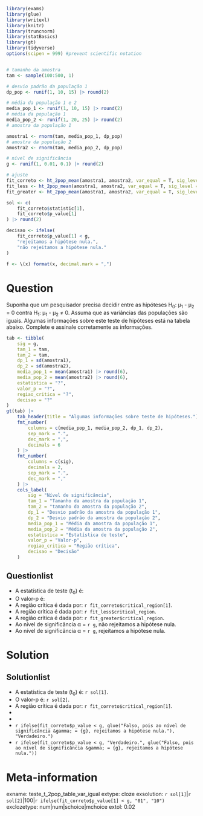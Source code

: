 ```r
library(exams)
library(glue)
library(writexl)
library(knitr)
library(truncnorm)
library(statBasics)
library(gt)
library(tidyverse)
options(scipen = 999) #prevent scientific notation


# tamanho da amostra
tam <- sample(100:500, 1)

# desvio padrão da população 1
dp_pop <- runif(1, 10, 15) |> round(2)

# média da população 1 e 2
media_pop_1 <- runif(1, 10, 15) |> round(2)
# média da população 1
media_pop_2 <- runif(1, 20, 25) |> round(2)
# amostra da população 1

amostra1 <- rnorm(tam, media_pop_1, dp_pop)
# amostra da população 2
amostra2 <- rnorm(tam, media_pop_2, dp_pop)

# nível de significância
g <- runif(1, 0.01, 0.1) |> round(2)

# ajuste
fit_correto <- ht_2pop_mean(amostra1, amostra2, var_equal = T, sig_level = g)
fit_less <- ht_2pop_mean(amostra1, amostra2, var_equal = T, sig_level = g, alternative = "less")
fit_greater <- ht_2pop_mean(amostra1, amostra2, var_equal = T, sig_level = g, alternative = "greater")

sol <- c(
    fit_correto$statistic[1],
    fit_correto$p_value[1]
) |> round(2)

decisao <- ifelse(
    fit_correto$p_value[1] < g,
    "rejeitamos a hipótese nula.",
    "não rejeitamos a hipótese nula."
)

f <- \(x) format(x, decimal.mark = ",")
```

Question
========

Suponha que um pesquisador precisa decidir entre as hipóteses H~0~: &mu;~1~ - &mu;~2~ = 0 contra H~1~: &mu;~1~ - &mu;~2~ &#8800; 0. Assuma que as variâncias das populações são iguais. Algumas informações sobre este teste de hipóteses está na tabela abaixo. Complete e assinale corretamente as informações.

```r
tab <- tibble(
    sig = g,
    tam_1 = tam,
    tam_2 = tam,
    dp_1 = sd(amostra1),
    dp_2 = sd(amostra2),
    media_pop_1 = mean(amostra1) |> round(6),
    media_pop_2 = mean(amostra2) |> round(6),
    estatistica = "?",
    valor_p = "?",
    regiao_critica = "?",
    decisao = "?"
)
gt(tab) |>
    tab_header(title = "Algumas informações sobre teste de hipóteses.") |>
    fmt_number(
        columns = c(media_pop_1, media_pop_2, dp_1, dp_2),
        sep_mark = ".",
        dec_mark = ",",
        decimals = 6
    ) |>
    fmt_number(
        columns = c(sig),
        decimals = 2,
        sep_mark = ".",
        dec_mark = ","
    ) |>
    cols_label(
        sig = "Nível de significância",
        tam_1 = "Tamanho da amostra da população 1",
        tam_2 = "tamanho da amostra da população 2",
        dp_1 = "Desvio padrão da amostra da população 1",
        dp_2 = "Desvio padrão da amostra da população 2",
        media_pop_1 = "Média da amostra da população 1",
        media_pop_2 = "Média da amostra da população 2",
        estatistica = "Estatística de teste",
        valor_p = "Valor-p",
        regiao_critica = "Região crítica",
        decisao = "Decisão"
    )
```

Questionlist
------------

* A estatística de teste (t~0~) é:
* O valor-p é:
* A região crítica é dada por: `r fit_correto$critical_region[1]`.
* A região crítica é dada por: `r fit_less$critical_region`.
* A região crítica é dada por: `r fit_greater$critical_region`.
* Ao nível de significância &alpha; = `r g`, não rejeitamos a hipótese nula.
* Ao nível de significância &alpha; = `r g`, rejeitamos a hipótese nula.

Solution
========
Solutionlist
------------

* A estatística de teste (t~0~) é: `r sol[1]`.
* O valor-p é: `r sol[2]`.
* A região crítica é dada por: `r fit_correto$critical_region[1]`.
* 
* 
* `r ifelse(fit_correto$p_value < g, glue("Falso, pois ao nível de significância &gamma; = {g}, rejeitamos a hipótese nula."), "Verdadeiro.")`
* `r ifelse(fit_correto$p_value < g, "Verdadeiro.", glue("Falso, pois ao nível de significância &gamma; = {g}, rejeitamos a hipótese nula."))` 

Meta-information
================
exname: teste_t_2pop_table_var_igual
extype: cloze
exsolution: `r sol[1]`|`r sol[2]`|100|`r ifelse(fit_correto$p_value[1] < g, "01", "10")`
exclozetype: num|num|schoice|mchoice
extol: 0.02
